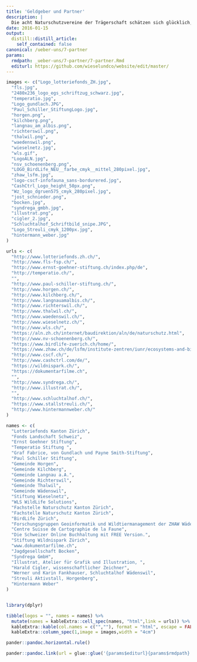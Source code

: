 ```yaml
---
title: 'Geldgeber und Partner'
description: |
  Die acht Naturschutzvereine der Trägerschaft schätzen sich glücklich, auf folgende Geldgeber und Partner zählen zu können: 
date: 2016-01-15
output:
  distill::distill_article:
    self_contained: false
canonical: /ueber-uns/7-partner
params:
  rmdpath: _ueber-uns/7-partner/7-partner.Rmd
  editurl: https://github.com/wieselundco/website/edit/master/
---
```


```r

images <- c("Logo_lotteriefonds_ZH.jpg",
  "fls.jpg",
  "2480x236_logo_egs_schriftzug_schwarz.jpg",
  "temperatio.jpg",
  "Logo_gundlach.JPG",
  "Paul_Schiller_StiftungLogo.jpg",
  "horgen.png",
  "kilchberg.png",
  "langnau_am_albis.png",
  "richterswil.png",
  "thalwil.png",
  "waedenswil.png",
  "wieselnetz.jpg",
  "wls.gif",
  "LogoALN.jpg",
  "nsv_schoenenberg.png",
  "LOGO_BirdLife_NEU__farbe_cmyk__mittel_280pixel.jpg",
  "zhaw_lsfm.jpg",
  "logo-cscf-infofauna_sans-bordurered.jpg",
  "CashCtrl_Logo_height_50px.png",
  "Wz_logo_dgruen575_cmyk_280pixel.jpg",
  "jost_schnieder.png",
  "bocken.jpg",
  "syndrega_gmbh.jpg",
  "illustrat.png",
  "cigler_2.jpg",
  "Schluchtalhof_Schriftbild_snipe.JPG",
  "Logo_Streuli_cmyk_1200px.jpg",
  "hintermann_weber.jpg"
)

urls <- c(
  "http://www.lotteriefonds.zh.ch/",
  "http://www.fls-fsp.ch/",
  "http://www.ernst-goehner-stiftung.ch/index.php/de",
  "http://temperatio.ch/",
  "",
  "http://www.paul-schiller-stiftung.ch/",
  "http://www.horgen.ch/",
  "http://www.kilchberg.ch/",
  "http://www.langnauamalbis.ch/",
  "http://www.richterswil.ch/",
  "http://www.thalwil.ch/",
  "http://www.waedenswil.ch/",
  "http://www.wieselnetz.ch/",
  "http://www.wls.ch/",
  "https://aln.zh.ch/internet/baudirektion/aln/de/naturschutz.html",
  "http://www.nv-schoenenberg.ch/",
  "https://www.birdlife-zuerich.ch/home/",
  "https://www.zhaw.ch/de/lsfm/institute-zentren/iunr/ecosystems-and-biodiversity/",
  "http://www.cscf.ch/",
  "http://www.cashctrl.com/de/",
  "https://wildnispark.ch/",
  "https://dokumentarfilme.ch",
  "",
  "http://www.syndrega.ch/",
  "http://www.illustrat.ch/",
  "",
  "http://www.schluchtalhof.ch/",
  "https://www.stallstreuli.ch/",
  "http://www.hintermannweber.ch/"
)

names <- c(
  "Lotteriefonds Kanton Zürich",
  "Fonds Landschaft Schweiz",
  "Ernst Goehner Stiftung",
  "Temperatio Stiftung ",
  "Graf Fabrice, von Gundlach und Payne Smith-Stiftung",
  "Paul Schiller Stiftung",
  "Gemeinde Horgen",
  "Gemeinde Kilchberg",
  "Gemeinde Langnau a.A.",
  "Gemeinde Richterswil",
  "Gemeinde Thalwil",
  "Gemeinde Wädenswil",
  "Stiftung Wieselnetz",
  "WLS WildLife Solutions",
  "Fachstelle Naturschutz Kanton Zürich",
  "Fachstelle Naturschutz Kanton Zürich",
  "BirdLife Zürich",
  "Forschungsgruppen Geoinformatik und Wildtiermanagement der ZHAW Wädenswil",
  "Centre Suisse de Cartographie de la Faune",
  "Die Schweizer Online Buchhaltung mit FREE Version.",
  "Stiftung Wildnispark Zürich",
  "www.dokumentarfilme.ch",
  "Jagdgesellschaft Bocken",
  "Syndrega GmbH",
  "Illustrat, Atelier für Grafik und Illustration, ",
  "Harald Cigler, wissenschaftlicher Zeichner",
  "Werner und Karin Fankhauser, Schluchtalhof Wädenswil",
  "Streuli Aktivstall, Horgenberg",
  "Hintermann Weber"
)


library(dplyr)

tibble(logos = "", names = names) %>%
  mutate(names = kableExtra::cell_spec(names, "html",link = urls)) %>%
  kableExtra::kable(col.names = c("",""), format = "html", escape = FALSE) %>%
  kableExtra::column_spec(1,image = images,width = "4cm")

```



```r
pander::pandoc.horizontal.rule()

pander::pandoc.link(url = glue::glue('{params$editurl}{params$rmdpath}'),text = 'Artikel bearbeiten')
```

<!--http://wieselundco.ch/ueber-uns/7-partner-->

